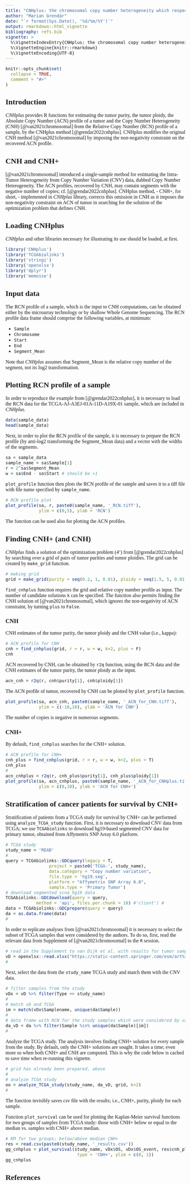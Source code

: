 ```yaml
---
title: "CNHplus: the chromosomal copy number heterogeneity which respects biological constraints"
author: "Marian Grendár"
date: "`r format(Sys.Date(), '%d/%m/%Y')`"
output: rmarkdown::html_vignette
bibliography: refs.bib
vignette: >
  %\VignetteIndexEntry{CNHplus: the chromosomal copy number heterogeneity which respects biological constraints}
  %\VignetteEngine{knitr::rmarkdown}
  %\VignetteEncoding{UTF-8}
---
```


<style type="text/css">
  body{
  font-size: 12pt;
   font-family: "Times New Roman", Times, serif;
}
</style>

```r
knitr::opts_chunk$set(
  collapse = TRUE,
  comment = "#>"
)
```

## Introduction

_CNHplus_ provides R functions for estimating the tumor purity, the tumor ploidy, the Absolute Copy Number (ACN) profile of a tumor and the Copy Number Heterogeneity (CNH) [@van2021chromosomal] from the Relative Copy Number (RCN) profile of a sample, by the CNHplus method [@grendar2022cnhplus]. CNHplus modifies the original CNH method [@van2021chromosomal] by imposing the non-negativity constraint on the recovered ACN profile.


## CNH and CNH+

[@van2021chromosomal] introduced a single-sample method for estimating the Intra-Tumor Heterogeneity from Copy Number Variation (CNV) data, dubbed Copy Number Heterogeneity. The ACN profiles, recovered by CNH, may contain segments with the negative number of copies; cf. [@grendar2022cnhplus].
CNHplus method, - CNH+,  for short, -  implemented in _CNHplus_ library, corrects this omission in CNH as it imposes the non-negativity constraint on ACN of tumor in searching for the solution of the optimization problem that defines CNH.


## Loading CNHplus

_CNHplus_ and other libraries necessary for illustrating its use should be loaded, at first.


```r
library('CNHplus')
library('TCGAbiolinks')
library('stringi')
library('openxlsx')
library('dplyr')
library('memoise')
```


## Input data 

The RCN profile of a sample, which is the input to CNH computations, can be obtained either by the microarray technology or by shallow Whole Genome Sequencing. The RCN profile data frame should comprise the following variables, at minimum:

* `Sample`
* `Chromosome`
* `Start`
* `End`
* `Segment_Mean`

Note that _CNHplus_ assumes that Segment_Mean is the relative copy number of the segment, not its log2 transformation.

## Plotting RCN profile of a sample

In order to reproduce the example from [@grendar2022cnhplus], it is necessary to load the RCN data for the TCGA-AJ-A3EJ-01A-11D-A19X-01 sample, which are included in _CNHplus_.

```r
data(sample_data)
head(sample_data)
```

Next, in order to plot the RCN profile of the sample, it is necessary to prepare the RCN profile (by anti-log2 transforming the Segment_Mean data) and a vector with the widths of the segments.

```r
sa = sample_data
sample_name = sa$Sample[1]
r = 2^sa$Segment_Mean
w = sa$End - sa$Start # should be +1
```

`plot_profile` function then plots the RCN profile of the sample and saves it to a tiff file with file name specified by `sample_name`.

```r
# RCN profile plot
plot_profile(sa, r, paste0(sample_name, '_RCN.tiff'),
             ylim = c(0,5), ylab = 'RCN')
```

The function can be used also for plotting the ACN profiles.


## Finding CNH+ (and CNH)

_CNHplus_ finds a solution of the optimization problem (4') from [@grendar2022cnhplus]
by searching over a grid of pairs of tumor purities and tumor ploidies. The grid can be created by `make_grid` function.

```r
# making grid
grid = make_grid(purity = seq(0.2, 1, 0.01), ploidy = seq(1.5, 5, 0.01))
```

`find_cnhplus` function requires the grid and relative copy number profile as input.
The number of candidate solutions `k` can be specified. The function also permits finding the CNH solution of [@van2021chromosomal], which ignores the non-negativity of ACN constraint, by turning `plus` to `False`. 

### CNH

CNH estimates of the tumor purity, the tumor ploidy and the CNH value (i.e., kappa):

```r
# ACN profile for CNH
cnh = find_cnhplus(grid, r = r, w = w, k=2, plus = F)
cnh
```

ACN recovered by CNH, can be obtained by `r2q` function, using the RCN data and the CNH estimates of the tumor purity, the tumor ploidy as the input.

```r
acn_cnh = r2q(r, cnh$purity[1], cnh$ploidy[1])
```

The ACN profile of tumor, recovered by CNH can be plotted by `plot_profile` function.

```r
plot_profile(sa, acn_cnh, paste0(sample_name, '_ACN_for_CNH.tiff'),
             ylim = c(-10,10), ylab = 'ACN for CNH')
```

The number of copies is negative in numerous segments.

### CNH+

By default, `find_cnhplus` searches for the CNH+ solution.

```r
# ACN profile for CNH+
cnh_plus = find_cnhplus(grid, r = r, w = w, k=2, plus = T)
cnh_plus
#
acn_cnhplus = r2q(r, cnh_plus$purity[1], cnh_plus$ploidy[1])
plot_profile(sa, acn_cnhplus, paste0(sample_name, '_ACN_for_CNHplus.tiff'),
             ylim = c(0,10), ylab = 'ACN for CNH+')
```

## Stratification of cancer patients for survival by CNH+

Stratification of patients from a TCGA study for survival by CNH+ can be performed using `analyze_TCGA_study` function. First, it is necessary to download CNV data from TCGA; we use `TCGAbiolinks` to download hg19-based segmented CNV data for primary tumor, obtained from Affymetrix SNP Array 6.0 platform.

```r
# TCGA study
study_name = 'READ'
#
query = TCGAbiolinks::GDCquery(legacy = T,
                 project = paste0('TCGA-', study_name), 
                 data.category = "Copy number variation",
                 file.type = 'hg19.seg',
                 platform = "Affymetrix SNP Array 6.0",
                 sample.type = 'Primary Tumor')
# download segmented_scna_hg19 data 
TCGAbiolinks::GDCdownload(query = query, 
            method = 'api', files.per.chunk = 10) #'client') # 
data = TCGAbiolinks::GDCprepare(query = query)
da = as.data.frame(data)
#            
```


In order to replicate analyses from [@van2021chromosomal] it is necessary to select the subset of TCGA samples that were considered by the authors. To do so, first, read the relevant data from Supplement of [@van2021chromosomal] to the `R` session.

```r
# read in the Supplement to van Dijk et al. with results for tumor samples from TCGA studies
vD = openxlsx::read.xlsx("https://static-content.springer.com/esm/art%3A10.1038%2Fs41467-021-23384-6/MediaObjects/41467_2021_23384_MOESM4_ESM.xlsx")
#
```

Next, select the data from the `study_name` TCGA study and match them with the CNV data.

```r
# filter samples from the study
vDx = vD %>% filter(Type == study_name)
#
# match vD and TCGA
im = match(vDx$Samplename, unique(da$Sample))
#
# data frame with RCN for the study samples which were considered by van Dijk et al.
da_vD = da %>% filter(Sample %in% unique(da$Sample)[im])
#
```

Analyze the TCGA study. The analysis involves finding CNH+ solution for every sample from the study. By default, only the CNH+ solutions are sought. It takes a time; even more so when both CNH+ and CNH are computed. This is why the code below is cached to save time when re-running this vignette.


```r
# grid has already been prepared, above
#
# analyze TCGA study
oo = analyze_TCGA_study(study_name, da_vD, grid, k=2)
#
```

The function invisibly saves csv file with the results; i.e., CNH+, purity, ploidy for each sample.

Function `plot_survival` can be used for plotting the Kaplan-Meier survival functions for two groups of samples from TCGA study: those with CNH+ below or equal to the median vs. samples with CNH+ above median.

```r
# KM for two groups; below/above median CNH+
res = read.csv(paste0(study_name, '_results.csv'))
gg_cnhplus = plot_survival(study_name, vDx$OS, vDx$OS_event, res$cnh_plus,
                            type = 'CNH+', ylim = c(0, 1))
gg_cnhplus
```



## References

